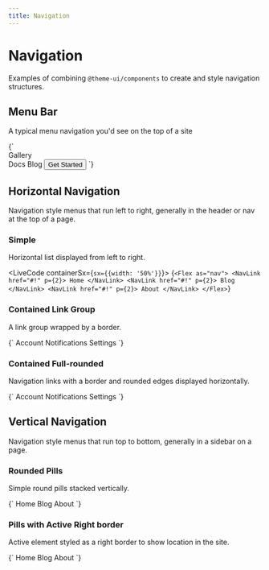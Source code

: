 ```yaml
---
title: Navigation
---
```



# Navigation

Examples of combining `@theme-ui/components` to create and style navigation structures.

## Menu Bar

A typical menu navigation you'd see on the top of a site

<LiveCode>
  {`<Flex as="nav" sx={{justifyContent: 'space-between'}}>
  <Flex sx={{ alignItems: 'center' }}>
    <div>
      <NavLink href="#!" sx={{ p: '2', display: 'flex', flexDirection: 'row', alignItems: 'center', fontSize: '2'}}>
        <Logo sx={{ minWidth: 40 }}/> Gallery
      </NavLink>
    </div>
    <NavLink href="#!" p={2}>
      Docs
    </NavLink>
    <NavLink href="#!" p={2}>
      Blog
    </NavLink>
  </Flex>
  <Box sx={{ display: 'flex', placeItems: 'center' }}>
    <Button py={1}>Get Started</Button>
  </Box>
</Flex>`}
</LiveCode>

## Horizontal Navigation

Navigation style menus that run left to right, generally in the header or nav at the top of a page.

### Simple

Horizontal list displayed from left to right.

<LiveCode containerSx={`sx={{width: '50%'}}`}>
  {`<Flex as="nav">
    <NavLink href="#!" p={2}>
      Home
    </NavLink>
    <NavLink href="#!" p={2}>
      Blog
    </NavLink>
    <NavLink href="#!" p={2}>
      About
    </NavLink>
</Flex>`}
</LiveCode>

### Contained Link Group

A link group wrapped by a border.

<LiveCode>
  {`<Flex as="nav" sx={{ width: '100%' }}>
  <NavLink href="#!" sx={{ border: '1px solid', borderColor: 'border', textAlign: 'center', borderTopRightRadius: '0', borderBottomRightRadius: '0' }}>
    Account
  </NavLink>
  <NavLink href="#!" sx={{ border: '1px solid', borderColor: 'border', textAlign: 'center', borderRadius: '0' }}>
    Notifications
  </NavLink>
  <NavLink href="#!" sx={{ border: '1px solid', borderColor: 'border', textAlign: 'center', borderTopLeftRadius: '0', borderBottomLeftRadius: '0' }}>
    Settings
  </NavLink>
</Flex>`}
</LiveCode>

### Contained Full-rounded

Navigation links with a border and rounded edges displayed horizontally.

<LiveCode>
  {`<Flex as="nav" sx={{ width: '100%' }}>
  <NavLink href="#!" sx={{ border: '1px solid', borderColor: 'border', textAlign: 'center', borderRadius: 0,  borderTopLeftRadius: 50, borderBottomLeftRadius: 50  }}>
    Account
  </NavLink>
  <NavLink href="#!" sx={{ border: '1px solid', borderColor: 'border', textAlign: 'center', borderRadius: '0' }}>
    Notifications
  </NavLink>
  <NavLink href="#!" sx={{ border: '1px solid', borderColor: 'border', textAlign: 'center', borderRadius: 0, borderTopRightRadius: 50, borderBottomRightRadius: 50 }}>
    Settings
  </NavLink>
</Flex>`}
</LiveCode>

## Vertical Navigation

Navigation style menus that run top to bottom, generally in a sidebar on a page.

### Rounded Pills

Simple round pills stacked vertically.

<LiveCode>
  {`<Flex as="nav" sx={{ width: '50%', flexDirection: 'column' }}>
  <NavLink href="#!" sx={{ p: 2, borderRadius: '2'}}>
    Home
  </NavLink>
  <NavLink href="#!" sx={{ p: 2, borderRadius: '2'}}>
    Blog
  </NavLink>
  <NavLink href="#!" sx={{ p: 2, borderRadius: '2'}}>
    About
  </NavLink>
</Flex>`}
</LiveCode>

### Pills with Active Right border

Active element styled as a right border to show location in the site.

<LiveCode>
  {`<Flex as="nav" sx={{ width: '50%', flexDirection: 'column', borderRight: '1px solid', borderColor: 'border' }}>
  <NavLink href="#!" sx={{ p: 2, borderRadius: '0', borderRight: '3px solid', borderColor: 'primary', color: 'primary' }}>
    Home
  </NavLink>
  <NavLink href="#!" sx={{ p: 2, borderRadius: '0'}}>
    Blog
  </NavLink>
  <NavLink href="#!" sx={{ p: 2, borderRadius: '0'}}>
    About
  </NavLink>
</Flex>`}
</LiveCode>
